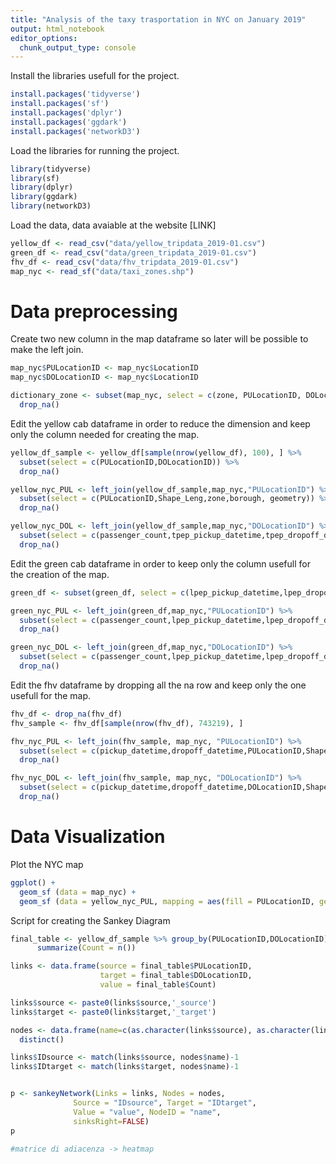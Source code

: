 ```yaml
---
title: "Analysis of the taxy trasportation in NYC on January 2019"
output: html_notebook
editor_options: 
  chunk_output_type: console
---
```


Install the libraries usefull for the project.
```r
install.packages('tidyverse')
install.packages('sf')
install.packages('dplyr')
install.packages('ggdark')
install.packages('networkD3')
```

Load the libraries for running the project.
```r
library(tidyverse)
library(sf)
library(dplyr)
library(ggdark)
library(networkD3)
```

Load the data, data avaiable at the website [LINK]
```r
yellow_df <- read_csv("data/yellow_tripdata_2019-01.csv")
green_df <- read_csv("data/green_tripdata_2019-01.csv")
fhv_df <- read_csv("data/fhv_tripdata_2019-01.csv")
map_nyc <- read_sf("data/taxi_zones.shp")
```

# Data preprocessing

Create two new column in the map dataframe so later will be possible to make the left join.
```r
map_nyc$PULocationID <- map_nyc$LocationID
map_nyc$DOLocationID <- map_nyc$LocationID
```


```r
dictionary_zone <- subset(map_nyc, select = c(zone, PULocationID, DOLocationID)) %>% 
  drop_na()
```
 
Edit the yellow cab dataframe in order to reduce the dimension and keep only the column needed for creating the map.
```r
yellow_df_sample <- yellow_df[sample(nrow(yellow_df), 100), ] %>% 
  subset(select = c(PULocationID,DOLocationID)) %>%
  drop_na()

yellow_nyc_PUL <- left_join(yellow_df_sample,map_nyc,"PULocationID") %>%
  subset(select = c(PULocationID,Shape_Leng,zone,borough, geometry)) %>%
  drop_na()

yellow_nyc_DOL <- left_join(yellow_df_sample,map_nyc,"DOLocationID") %>%
  subset(select = c(passenger_count,tpep_pickup_datetime,tpep_dropoff_datetime,DOLocationID,Shape_Leng,zone,borough, geometry)) %>%
  drop_na()
```

Edit the green cab dataframe in order to keep only the column usefull for the creation of the map.
```r
green_df <- subset(green_df, select = c(lpep_pickup_datetime,lpep_dropoff_datetime,PULocationID,DOLocationID, passenger_count)) 

green_nyc_PUL <- left_join(green_df,map_nyc,"PULocationID") %>%
  subset(select = c(passenger_count,lpep_pickup_datetime,lpep_dropoff_datetime,PULocationID,Shape_Leng,zone,borough, geometry)) %>%
  drop_na()

green_nyc_DOL <- left_join(green_df,map_nyc,"DOLocationID") %>%
  subset(select = c(passenger_count,lpep_pickup_datetime,lpep_dropoff_datetime,DOLocationID,Shape_Leng,zone,borough, geometry)) %>%
  drop_na()
```

Edit the fhv dataframe by dropping all the na row and keep only the one usefull for the map.
```r
fhv_df <- drop_na(fhv_df)
fhv_sample <- fhv_df[sample(nrow(fhv_df), 743219), ]

fhv_nyc_PUL <- left_join(fhv_sample, map_nyc, "PULocationID") %>%
  subset(select = c(pickup_datetime,dropoff_datetime,PULocationID,Shape_Leng,zone,borough, geometry)) %>%
  drop_na()

fhv_nyc_DOL <- left_join(fhv_sample, map_nyc, "DOLocationID") %>%
  subset(select = c(pickup_datetime,dropoff_datetime,DOLocationID,Shape_Leng,zone,borough, geometry)) %>%
  drop_na()
```

# Data Visualization

Plot the NYC map
```r
ggplot() +
  geom_sf (data = map_nyc) +
  geom_sf (data = yellow_nyc_PUL, mapping = aes(fill = PULocationID, geometry = geometry))
```

Script for creating the Sankey Diagram
```r
final_table <- yellow_df_sample %>% group_by(PULocationID,DOLocationID) %>%
      summarize(Count = n())

links <- data.frame(source = final_table$PULocationID,
                    target = final_table$DOLocationID,
                    value = final_table$Count)

links$source <- paste0(links$source,'_source')
links$target <- paste0(links$target,'_target')

nodes <- data.frame(name=c(as.character(links$source), as.character(links$target))) %>% 
  distinct()

links$IDsource <- match(links$source, nodes$name)-1 
links$IDtarget <- match(links$target, nodes$name)-1


p <- sankeyNetwork(Links = links, Nodes = nodes,
              Source = "IDsource", Target = "IDtarget",
              Value = "value", NodeID = "name", 
              sinksRight=FALSE)
p

#matrice di adiacenza -> heatmap
```



